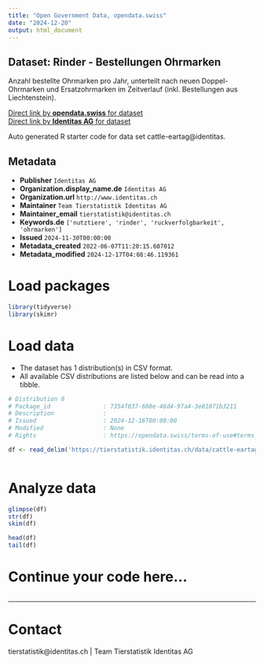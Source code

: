 ```yaml
---
title: "Open Government Data, opendata.swiss"
date: "2024-12-20"
output: html_document
---
```


## Dataset: Rinder - Bestellungen Ohrmarken

Anzahl bestellte Ohrmarken pro Jahr, unterteilt nach neuen Doppel-Ohrmarken und Ersatzohrmarken im Zeitverlauf (inkl. Bestellungen aus Liechtenstein). 

[Direct link by **opendata.swiss** for dataset](https://opendata.swiss/de/dataset/rinder-bestellungen-ohrmarken)<br>
[Direct link by **Identitas AG** for dataset](https://tierstatistik.identitas.ch/)

Auto generated R starter code for data set cattle-eartag@identitas.

## Metadata

- **Publisher** `Identitas AG`
- **Organization.display_name.de** `Identitas AG`
- **Organization.url** `http://www.identitas.ch`
- **Maintainer** `Team Tierstatistik Identitas AG`
- **Maintainer_email** `tierstatistik@identitas.ch`
- **Keywords.de** `['nutztiere', 'rinder', 'ruckverfolgbarkeit', 'ohrmarken']`
- **Issued** `2024-11-30T00:00:00`
- **Metadata_created** `2022-06-07T11:20:15.607012`
- **Metadata_modified** `2024-12-17T04:08:46.119361`


# Load packages

```r

library(tidyverse)
library(skimr)

```

# Load data

-   The dataset has 1 distribution(s) in CSV format.
-   All available CSV distributions are listed below and can be read into a tibble.

```r

# Distribution 0
# Package_id               : 7354f837-668e-46d4-97a4-3e81071b3211
# Description              : 
# Issued                   : 2024-12-16T00:00:00
# Modified                 : None
# Rights                   : https://opendata.swiss/terms-of-use#terms_by

df <- read_delim('https://tierstatistik.identitas.ch/data/cattle-eartag.csv')



```

# Analyze data

```r

glimpse(df)
str(df)
skim(df)

head(df)
tail(df)

```

# Continue your code here...

```r

```

------------------------------------------------------------------------

# Contact

tierstatistik@identitas.ch | Team Tierstatistik Identitas AG
